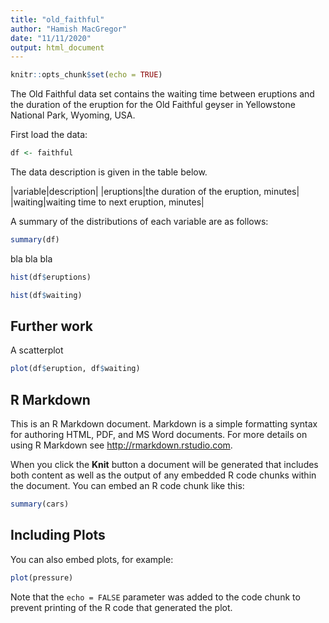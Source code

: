 ```yaml
---
title: "old_faithful"
author: "Hamish MacGregor"
date: "11/11/2020"
output: html_document
---
```


```r
knitr::opts_chunk$set(echo = TRUE)
```

The Old Faithful data set contains the waiting time between eruptions and the duration of the eruption for the Old Faithful geyser in Yellowstone National Park, Wyoming, USA.

First load the data:

```r

df <- faithful

```

The data description is given in the table below.

|variable|description|
|eruptions|the duration of the eruption, minutes|
|waiting|waiting time to next eruption, minutes|

A summary of the distributions of each variable are as follows:

```r

summary(df)

```

bla bla bla

```r

hist(df$eruptions)

```

```r

hist(df$waiting)

```

## Further work

A scatterplot

```r

plot(df$eruption, df$waiting)

```



## R Markdown

This is an R Markdown document. Markdown is a simple formatting syntax for authoring HTML, PDF, and MS Word documents. For more details on using R Markdown see <http://rmarkdown.rstudio.com>.

When you click the **Knit** button a document will be generated that includes both content as well as the output of any embedded R code chunks within the document. You can embed an R code chunk like this:

```r
summary(cars)
```

## Including Plots

You can also embed plots, for example:

```r
plot(pressure)
```

Note that the `echo = FALSE` parameter was added to the code chunk to prevent printing of the R code that generated the plot.

